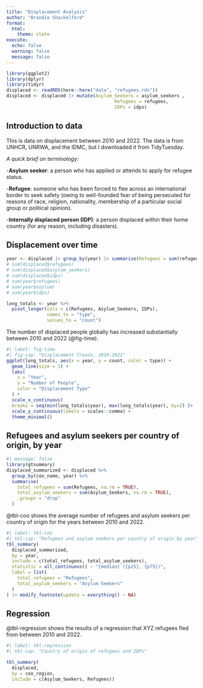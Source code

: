 ```yaml
---
title: "Displacement Analysis"
author: "Brandie Shackelford"
format:
  html:
    theme: slate
execute:
  echo: false
  warning: false
  message: false
---
```


```r
library(ggplot2)
library(dplyr)
library(tidyr)
displaced <- readRDS(here::here("data", "refugees.rds"))
displaced <- displaced |> mutate(Asylum_Seekers = asylum_seekers ,
										Refugees = refugees,
										IDPs = idps)
```

## Introduction to data

This is data on displacement between 2010 and 2022. The data is from UNHCR, UNRWA, and the IDMC, but I downloaded it from TidyTuesday.

*A quick brief on terminology:*

\-**Asylum seeker**: a person who has applied or attends to apply for refugee status.

\-**Refugee**: someone who has been forced to flee across an international border to seek safety (owing to well-founded fear of being persecuted for reasons of race, religion, nationality, membership of a particular social group or political opinion).

\-**Internally displaced person (IDP)**: a person displaced within their home country (for any reason, including disasters).

## Displacement over time

```r
year <- displaced |> group_by(year) |> summarise(Refugees = sum(refugees, na.rm = TRUE), Asylum_Seekers = sum(asylum_seekers, na.rm = TRUE), IDPs = sum(idps, na.rm = TRUE))
# sum(displaced$refugees)
# sum(displaced$asylum_seekers)
# sum(displaced$idps)
# sum(year$refugees)
# sum(year$asylum)
# sum(year$idps)

long_totals <- year %>%
  pivot_longer(cols = c(Refugees, Asylum_Seekers, IDPs),
               names_to = "type",
               values_to = "count")
```

The number of displaced people globally has increased substantially between 2010 and 2022 (@fig-time).

```r
#| label: fig-time
#| fig-cap: "Displacement Trends, 2010-2022"
ggplot(long_totals, aes(x = year, y = count, color = type)) +
  geom_line(size = 1) +
  labs(
    x = "Year",
    y = "Number of People",
    color = "Displacement Type"
  ) +
  scale_x_continuous(
  breaks = seq(min(long_totals$year), max(long_totals$year), by=2) )+  
  scale_y_continuous(labels = scales::comma) +             
  theme_minimal()
```

## Refugees and asylum seekers per country of origin, by year

```r
#| message: false
library(gtsummary)
displaced_summarized <- displaced %>%
  group_by(coo_name, year) %>%
  summarise(
    total_refugees = sum(Refugees, na.rm = TRUE),
    total_asylum_seekers = sum(Asylum_Seekers, na.rm = TRUE),
    .groups = "drop"
  ) 
```

@tbl-coo shows the average number of refugees and asylum seekers per country of origin for the years between 2010 and 2022.
```r
#| label: tbl-coo 
#| tbl-cap: "Refugees and asylum seekers per country of origin by year"
tbl_summary(
  displaced_summarized,
  by = year,
  include = c(total_refugees, total_asylum_seekers),
  statistic = all_continuous() ~ "{median} ({p25}, {p75})",
  label = list(
    total_refugees = "Refugees",
    total_asylum_seekers = "Asylum Seekers"
  )
) |> modify_footnote(update = everything() ~ NA)
```


## Regression
@tbl-regression shows the results of a regression that XYZ refugees fled from between 2010 and 2022.
```r
#| label: tbl-regression
#| tbl-cap: "Country of origin of refugees and IDPs"

tbl_summary(
  displaced,
  by = coo_region,
  include = c(Asylum_Seekers, Refugees))
```

